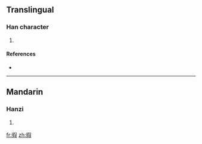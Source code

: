 ==Translingual==

===Han character===
{{Han char|rn=60|rad=彳|as=09|sn=12|four=2724<sub>7</sub>|canj=竹人口尸水 (HORSE)}}

# {{defn|Han|sort=彳09}}

====References====
* {{Han ref|kx=0369.120|dkj=10173|dj=0695.040|hdz=20836.100|uh=5FA6|ud=24486|bh=D8F5|bd=55541}}

----

==Mandarin==

===Hanzi===
{{cmn-hanzi|pin=[[jiǎ]] ([[jia3]])|wg=chia<sup>3</sup>}}

# {{defn|Mandarin}}

[[fr:徦]]
[[zh:徦]]